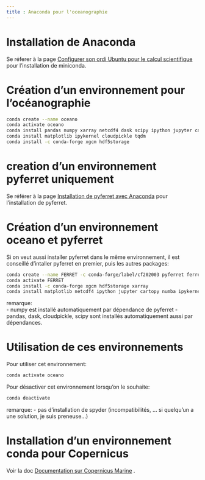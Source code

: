 ```yaml
---
title : Anaconda pour l'oceanographie
---
```


# Installation de Anaconda

Se réferer à la page [Configurer son ordi Ubuntu pour le calcul scientifique](config_globale_ubuntu.html) pour l'installation de miniconda.


# Création d'un environnement pour l'océanographie

```bash
conda create --name oceano
conda activate oceano
conda install pandas numpy xarray netcdf4 dask scipy ipython jupyter cartopy numba
conda install matplotlib ipykernel cloudpickle tqdm
conda install -c conda-forge xgcm hdf5storage
```

# creation d'un environnement pyferret uniquement

Se référer à la page [Installation de pyferret avec Anaconda](installation_pyferret.html) pour l'installation de pyferret.


# Création d'un environnement oceano et pyferret

Si on veut aussi installer pyferret dans le même environnement, il est conseillé d'intaller pyferret en premier, puis les autres packages: 

```bash
conda create --name FERRET -c conda-forge/label/cf202003 pyferret ferret_datasets --yes
conda activate FERRET
conda install -c conda-forge xgcm hdf5storage xarray 
conda install matplotlib netcdf4 ipython jupyter cartopy numba ipykernel
```

remarque:    
- numpy est installé automatiquement par dépendance de pyferret
- pandas, dask, cloudpickle,  scipy  sont installés automatiquement aussi par dépendances.


# Utilisation de ces environnements 

Pour utiliser cet environnement:
```bash
conda activate oceano
```

Pour désactiver cet environnement lorsqu'on le souhaite:
```bash
conda deactivate
```

remarque: 
- pas d'installation de spyder (incompatibilités, ... si quelqu'un a une solution, je suis preneuse...)

# Installation d'un environnement conda pour Copernicus

Voir la doc [Documentation sur Copernicus Marine](copernicusmarine.html) .

